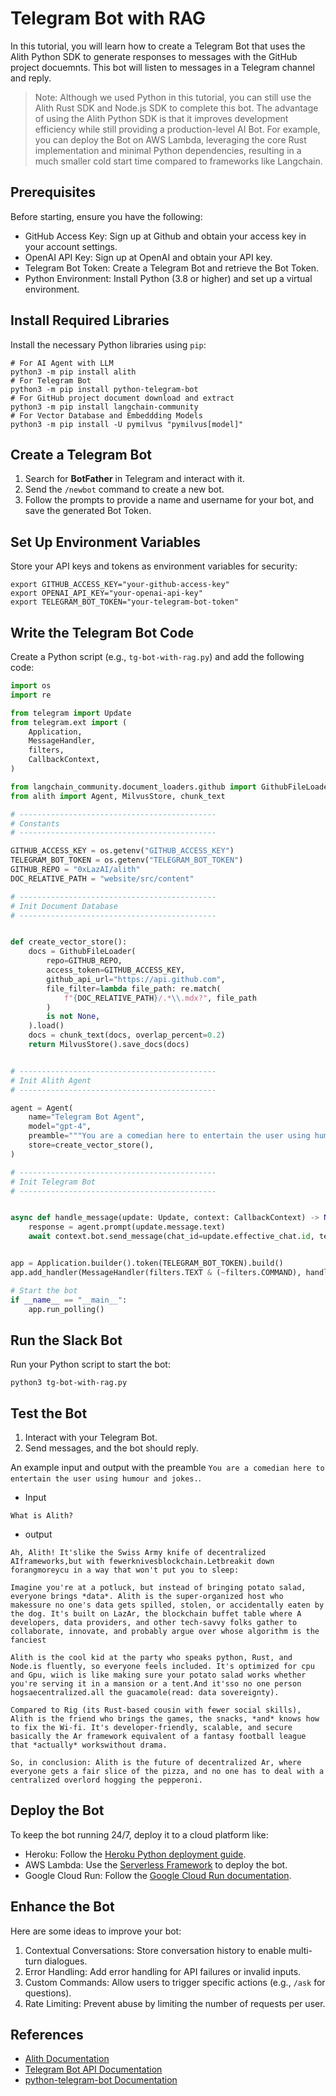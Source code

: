 
# Telegram Bot with RAG

In this tutorial, you will learn how to create a Telegram Bot that uses the Alith
Python SDK to generate responses to messages with the GitHub project docuemnts.
This bot will listen to messages in a Telegram channel and reply.

> Note: Although we used Python in this tutorial, you can still use the Alith Rust SDK
> and Node.js SDK to complete this bot. The advantage of using the Alith Python SDK is
> that it improves development efficiency while still providing a production-level AI
> Bot. For example, you can deploy the Bot on AWS Lambda, leveraging the core Rust
> implementation and minimal Python dependencies, resulting in a much smaller cold
> start time compared to frameworks like Langchain.

## Prerequisites

Before starting, ensure you have the following:

- GitHub Access Key: Sign up at Github and obtain your access key in your account settings.
- OpenAI API Key: Sign up at OpenAI and obtain your API key.
- Telegram Bot Token: Create a Telegram Bot and retrieve the Bot Token.
- Python Environment: Install Python (3.8 or higher) and set up a virtual environment.

<Steps>

## Install Required Libraries

Install the necessary Python libraries using `pip`:

```shell
# For AI Agent with LLM
python3 -m pip install alith
# For Telegram Bot
python3 -m pip install python-telegram-bot
# For GitHub project document download and extract
python3 -m pip install langchain-community
# For Vector Database and Embeddding Models
python3 -m pip install -U pymilvus "pymilvus[model]"
```

## Create a Telegram Bot

1. Search for **BotFather** in Telegram and interact with it.
2. Send the `/newbot` command to create a new bot.
3. Follow the prompts to provide a name and username for your bot, and save the generated Bot Token.

## Set Up Environment Variables

Store your API keys and tokens as environment variables for security:

```shell
export GITHUB_ACCESS_KEY="your-github-access-key"
export OPENAI_API_KEY="your-openai-api-key"
export TELEGRAM_BOT_TOKEN="your-telegram-bot-token"
```

## Write the Telegram Bot Code

Create a Python script (e.g., `tg-bot-with-rag.py`) and add the following code:

```python
import os
import re

from telegram import Update
from telegram.ext import (
    Application,
    MessageHandler,
    filters,
    CallbackContext,
)

from langchain_community.document_loaders.github import GithubFileLoader
from alith import Agent, MilvusStore, chunk_text

# --------------------------------------------
# Constants
# --------------------------------------------

GITHUB_ACCESS_KEY = os.getenv("GITHUB_ACCESS_KEY")
TELEGRAM_BOT_TOKEN = os.getenv("TELEGRAM_BOT_TOKEN")
GITHUB_REPO = "0xLazAI/alith"
DOC_RELATIVE_PATH = "website/src/content"

# --------------------------------------------
# Init Document Database
# --------------------------------------------


def create_vector_store():
    docs = GithubFileLoader(
        repo=GITHUB_REPO,
        access_token=GITHUB_ACCESS_KEY,
        github_api_url="https://api.github.com",
        file_filter=lambda file_path: re.match(
            f"{DOC_RELATIVE_PATH}/.*\\.mdx?", file_path
        )
        is not None,
    ).load()
    docs = chunk_text(docs, overlap_percent=0.2)
    return MilvusStore().save_docs(docs)


# --------------------------------------------
# Init Alith Agent
# --------------------------------------------

agent = Agent(
    name="Telegram Bot Agent",
    model="gpt-4",
    preamble="""You are a comedian here to entertain the user using humour and jokes.""",
    store=create_vector_store(),
)

# --------------------------------------------
# Init Telegram Bot
# --------------------------------------------


async def handle_message(update: Update, context: CallbackContext) -> None:
    response = agent.prompt(update.message.text)
    await context.bot.send_message(chat_id=update.effective_chat.id, text=response)


app = Application.builder().token(TELEGRAM_BOT_TOKEN).build()
app.add_handler(MessageHandler(filters.TEXT & (~filters.COMMAND), handle_message))

# Start the bot
if __name__ == "__main__":
    app.run_polling()
```

## Run the Slack Bot

Run your Python script to start the bot:

```shell
python3 tg-bot-with-rag.py
```

## Test the Bot

1. Interact with your Telegram Bot.
2. Send messages, and the bot should reply.

An example input and output with the preamble `You are a comedian here to entertain the user using humour and jokes.`.

- Input

```text
What is Alith?
```

- output

```text
Ah, Alith! It'slike the Swiss Army knife of decentralized AIframeworks,but with fewerknivesblockchain.Letbreakit down forangmoreycu in a way that won't put you to sleep:

Imagine you're at a potluck, but instead of bringing potato salad, everyone brings *data*. Alith is the super-organized host who makessure no one's data gets spilled, stolen, or accidentally eaten by the dog. It's built on LazAr, the blockchain buffet table where A developers, data providers, and other tech-savvy folks gather to collaborate, innovate, and probably argue over whose algorithm is the fanciest

Alith is the cool kid at the party who speaks python, Rust, and Node.is fluently, so everyone feels included. It's optimized for cpu and Gpu, wiich is like making sure your potato salad works whether you're serving it in a mansion or a tent.And it'sso no one person hogsaecentralized.all the guacamole(read: data sovereignty).

Compared to Rig (its Rust-based cousin with fewer social skills), Alith is the friend who brings the games, the snacks, *and* knows how to fix the Wi-fi. It's developer-friendly, scalable, and secure basically the Ar framework equivalent of a fantasy football league that *actually* workswithout drama.

So, in conclusion: Alith is the future of decentralized Ar, where everyone gets a fair slice of the pizza, and no one has to deal with a centralized overlord hogging the pepperoni.
```

## Deploy the Bot

To keep the bot running 24/7, deploy it to a cloud platform like:

- Heroku: Follow the [Heroku Python deployment guide](https://devcenter.heroku.com/articles/getting-started-with-python).
- AWS Lambda: Use the [Serverless Framework](https://www.serverless.com/) to deploy the bot.
- Google Cloud Run: Follow the [Google Cloud Run documentation](https://cloud.google.com/run/docs/quickstarts/build-and-deploy).

## Enhance the Bot

Here are some ideas to improve your bot:

1. Contextual Conversations: Store conversation history to enable multi-turn dialogues.
2. Error Handling: Add error handling for API failures or invalid inputs.
3. Custom Commands: Allow users to trigger specific actions (e.g., `/ask` for questions).
4. Rate Limiting: Prevent abuse by limiting the number of requests per user.

</Steps>

## References

- [Alith Documentation](https://alith.lazai.network/docs)
- [Telegram Bot API Documentation](https://core.telegram.org/bots/api)
- [python-telegram-bot Documentation](https://docs.python-telegram-bot.org/en/stable/)
